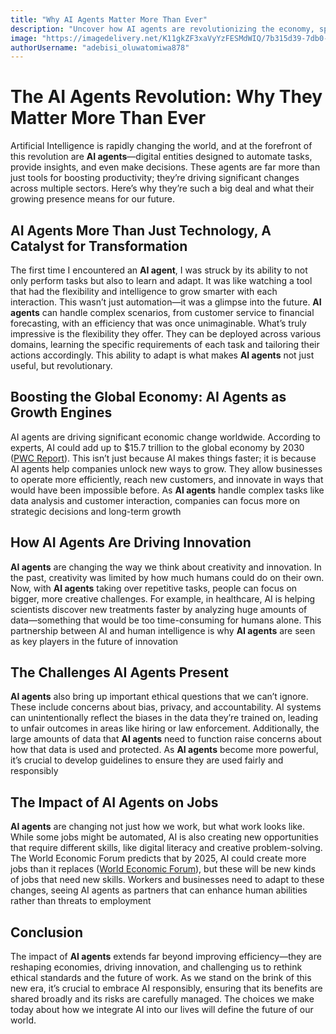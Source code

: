 ```yaml
---
title: "Why AI Agents Matter More Than Ever"
description: "Uncover how AI agents are revolutionizing the economy, sparking innovation, and reshaping the workplace, while tackling the ethical challenges of tomorrow"
image: "https://imagedelivery.net/K11gkZF3xaVyYzFESMdWIQ/7b315d39-7db0-4a7f-c618-3b7851346000/full"
authorUsername: "adebisi_oluwatomiwa878"
---
```


# The AI Agents Revolution: Why They Matter More Than Ever

Artificial Intelligence is rapidly changing the world, and at the forefront of this revolution are **AI agents**—digital entities designed to automate tasks, provide insights, and even make decisions. These agents are far more than just tools for boosting productivity; they’re driving significant changes across multiple sectors. Here’s why they’re such a big deal and what their growing presence means for our future.

## AI Agents More Than Just Technology, A Catalyst for Transformation

The first time I encountered an **AI agent**, I was struck by its ability to not only perform tasks but also to learn and adapt. It was like watching a tool that had the flexibility and intelligence to grow smarter with each interaction. This wasn’t just automation—it was a glimpse into the future. **AI agents** can handle complex scenarios, from customer service to financial forecasting, with an efficiency that was once unimaginable. What’s truly impressive is the flexibility they offer. They can be deployed across various domains, learning the specific requirements of each task and tailoring their actions accordingly. This ability to adapt is what makes **AI agents** not just useful, but revolutionary.

## Boosting the Global Economy: AI Agents as Growth Engines

AI agents are driving significant economic change worldwide. According to experts, AI could add up to $15.7 trillion to the global economy by 2030 ([PWC Report](https://www.pwc.com/hu/en/pressroom/2017/ai.html)). This isn’t just because AI makes things faster; it is because AI agents help companies unlock new ways to grow. They allow businesses to operate more efficiently, reach new customers, and innovate in ways that would have been impossible before. As **AI agents** handle complex tasks like data analysis and customer interaction, companies can focus more on strategic decisions and long-term growth​

## How AI Agents Are Driving Innovation

**AI agents** are changing the way we think about creativity and innovation. In the past, creativity was limited by how much humans could do on their own. Now, with **AI agents** taking over repetitive tasks, people can focus on bigger, more creative challenges. For example, in healthcare, AI is helping scientists discover new treatments faster by analyzing huge amounts of data—something that would be too time-consuming for humans alone. This partnership between AI and human intelligence is why **AI agents** are seen as key players in the future of innovation​

## The Challenges AI Agents Present

**AI agents** also bring up important ethical questions that we can’t ignore. These include concerns about bias, privacy, and accountability. AI systems can unintentionally reflect the biases in the data they’re trained on, leading to unfair outcomes in areas like hiring or law enforcement. Additionally, the large amounts of data that **AI agents** need to function raise concerns about how that data is used and protected. As **AI agents** become more powerful, it’s crucial to develop guidelines to ensure they are used fairly and responsibly​

## The Impact of AI Agents on Jobs

**AI agents** are changing not just how we work, but what work looks like. While some jobs might be automated, AI is also creating new opportunities that require different skills, like digital literacy and creative problem-solving. The World Economic Forum predicts that by 2025, AI could create more jobs than it replaces ([World Economic Forum](https://www.weforum.org/press/2018/09/machines-will-do-more-tasks-than-humans-by-2025-but-robot-revolution-will-still-create-58-million-net-new-jobs-in-next-five-years/)), but these will be new kinds of jobs that need new skills. Workers and businesses need to adapt to these changes, seeing AI agents as partners that can enhance human abilities rather than threats to employment

## Conclusion

The impact of **AI agents** extends far beyond improving efficiency—they are reshaping economies, driving innovation, and challenging us to rethink ethical standards and the future of work. As we stand on the brink of this new era, it’s crucial to embrace AI responsibly, ensuring that its benefits are shared broadly and its risks are carefully managed. The choices we make today about how we integrate AI into our lives will define the future of our world.  
